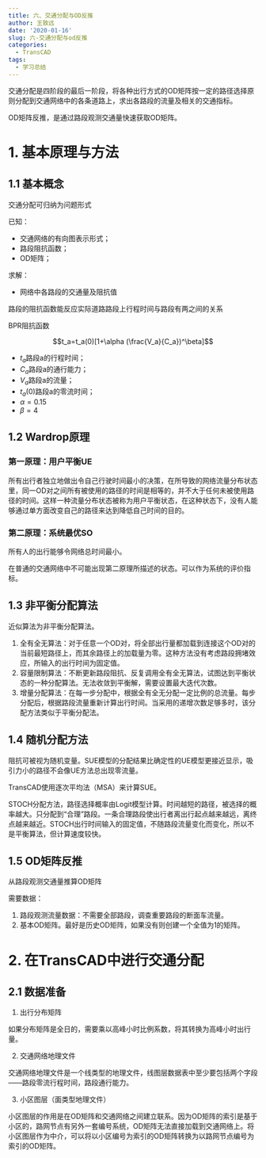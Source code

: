 ```yaml
---
title: 六、交通分配与OD反推
author: 王致远
date: '2020-01-16'
slug: 六-交通分配与od反推
categories:
  - TransCAD
tags:
  - 学习总结
---
```


交通分配是四阶段的最后一阶段，将各种出行方式的OD矩阵按一定的路径选择原则分配到交通网络中的各条道路上，求出各路段的流量及相关的交通指标。

OD矩阵反推，是通过路段观测交通量快速获取OD矩阵。

# 1. 基本原理与方法

## 1.1 基本概念

交通分配可归纳为问题形式

已知：

- 交通网络的有向图表示形式；
- 路段阻抗函数；
- OD矩阵；

求解：

- 网络中各路段的交通量及阻抗值

路段的阻抗函数能反应实际道路路段上行程时间与路段有两之间的关系

BPR阻抗函数

$$t_a=t_a(0)[1+\alpha (\frac{V_a}{C_a})^\beta]$$

- $t_a$路段a的行程时间；
- $C_a$路段a的通行能力；
- $V_a$路段a的流量；
- $t_a(0)$路段a的零流时间；
- $\alpha=0.15$
- $\beta=4$

## 1.2 Wardrop原理

### 第一原理：用户平衡UE

所有出行者独立地做出令自己行驶时间最小的决策，在所导致的网络流量分布状态里，同一OD对之间所有被使用的路径的时间是相等的，并不大于任何未被使用路径的时间。这样一种流量分布状态被称为用户平衡状态，在这种状态下，没有人能够通过单方面改变自己的路径来达到降低自己时间的目的。

### 第二原理：系统最优SO

所有人的出行能够令网络总时间最小。

在普通的交通网络中不可能出现第二原理所描述的状态。可以作为系统的评价指标。

## 1.3 非平衡分配算法

近似算法为非平衡分配算法。

1. 全有全无算法：对于任意一个OD对，将全部出行量都加载到连接这个OD对的当前最短路径上，而其余路径上的加载量为零。这种方法没有考虑路段拥堵效应，所输入的出行时间为固定值。
2. 容量限制算法：不断更新路段阻抗、反复调用全有全无算法，试图达到平衡状态的一种分配算法。无法收敛到平衡解，需要设置最大迭代次数。
3. 增量分配算法：在每一步分配中，根据全有全无分配一定比例的总流量。每步分配后，根据路段流量重新计算出行时间。当采用的递增次数足够多时，该分配方法类似于平衡分配法。

## 1.4 随机分配方法

阻抗可被视为随机变量。SUE模型的分配结果比确定性的UE模型更接近显示，吸引力小的路径不会像UE方法总出现零流量。

TransCAD使用逐次平均法（MSA）来计算SUE。

STOCH分配方法，路径选择概率由Logit模型计算。时间越短的路径，被选择的概率越大。只分配到“合理”路段。一条合理路段使出行者离出行起点越来越远，离终点越来越近。STOCH出行时间输入的固定值，不随路段流量变化而变化，所以不是平衡算法，但计算速度较快。

## 1.5 OD矩阵反推

从路段观测交通量推算OD矩阵

需要数据：

1. 路段观测流量数据：不需要全部路段，调查重要路段的断面车流量。
2. 基本OD矩阵。最好是历史OD矩阵，如果没有则创建一个全值为1的矩阵。

# 2. 在TransCAD中进行交通分配

## 2.1 数据准备

1. 出行分布矩阵

如果分布矩阵是全日的，需要乘以高峰小时比例系数，将其转换为高峰小时出行量。

2. 交通网络地理文件

交通网络地理文件是一个线类型的地理文件，线图层数据表中至少要包括两个字段——路段零流行程时间，路段通行能力。

3. 小区图层（面类型地理文件）

小区图层的作用是在OD矩阵和交通网络之间建立联系。因为OD矩阵的索引是基于小区的，路网节点有另外一套编号系统，OD矩阵无法直接加载到交通网络上。将小区图层作为中介，可以将以小区编号为索引的OD矩阵转换为以路网节点编号为索引的OD矩阵。



